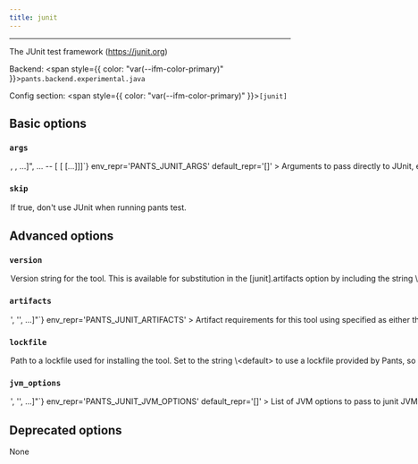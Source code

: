 ```yaml
---
title: junit
---
```



---

The JUnit test framework (https://junit.org)

Backend: <span style={{ color: "var(--ifm-color-primary)" }}>`pants.backend.experimental.java`</span>

Config section: <span style={{ color: "var(--ifm-color-primary)" }}>`[junit]`</span>

## Basic options

<span className={styles.options}>

### `args`

<Option
  cli_repr={`--junit-args="[<shell_str>, <shell_str>, ...]", ... -- [<shell_str> [<shell_str> [...]]]`}
  env_repr='PANTS_JUNIT_ARGS'
  default_repr='[]'
>
  

Arguments to pass directly to JUnit, e.g. `--junit-args='--disable-ansi-colors'`.

</Option>


### `skip`

<Option
  cli_repr='--[no-]junit-skip'
  env_repr='PANTS_JUNIT_SKIP'
  default_repr='False'
>
  

If true, don't use JUnit when running `pants test`.

</Option>


## Advanced options

### `version`

<Option
  cli_repr='--junit-version=<str>'
  env_repr='PANTS_JUNIT_VERSION'
  default_repr='5.7.2'
>
  

Version string for the tool. This is available for substitution in the `[junit].artifacts` option by including the string `\{version}`.

</Option>


### `artifacts`

<Option
  cli_repr={`--junit-artifacts="['<str>', '<str>', ...]"`}
  env_repr='PANTS_JUNIT_ARTIFACTS'
>
  

Artifact requirements for this tool using specified as either the address of a `jvm_artifact` target or, alternatively, as a colon-separated Maven coordinates (e.g., `group\:name\:version`). For Maven coordinates, the string `\{version}` version will be substituted with the value of the `[junit].version` option.

</Option>


### `lockfile`

<Option
  cli_repr='--junit-lockfile=<str>'
  env_repr='PANTS_JUNIT_LOCKFILE'
  default_repr='<default>'
>
  

Path to a lockfile used for installing the tool.

Set to the string `\<default>` to use a lockfile provided by Pants, so long as you have not changed the `--version` option. See https\://github.com/pantsbuild/pants/blob/release_2.18.0rc2/src/python/pants/jvm/test/junit.default.lockfile.txt for the default lockfile contents.

To use a custom lockfile, set this option to a file path relative to the build root, then run `pants jvm-generate-lockfiles --resolve=junit`.

</Option>


### `jvm_options`

<Option
  cli_repr={`--junit-jvm-options="['<str>', '<str>', ...]"`}
  env_repr='PANTS_JUNIT_JVM_OPTIONS'
  default_repr='[]'
>
  

List of JVM options to pass to `junit` JVM processes.

Options set here will be added to those set in `[jvm].global_options`. Please check the documentation for the `jvm` subsystem to see what values are accepted here.

</Option>


## Deprecated options

None

</span>
